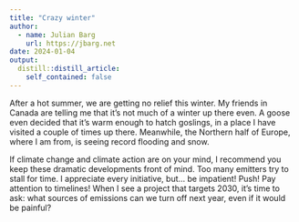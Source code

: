 ```yaml
---
title: "Crazy winter"
author:
  - name: Julian Barg
    url: https://jbarg.net
date: 2024-01-04
output:
  distill::distill_article:
    self_contained: false
---
```

After a hot summer, we are getting no relief this winter. My friends in Canada are telling me that it's not much of a winter up there even. A goose even decided that it's warm enough to hatch goslings, in a place I have visited a couple of times up there. Meanwhile, the Northern half of Europe, where I am from, is seeing record flooding and snow.

If climate change and climate action are on your mind, I recommend you keep these dramatic developments front of mind. Too many emitters try to stall for time. I appreciate every initiative, but... be impatient! Push! Pay attention to timelines! When I see a  project that targets 2030, it's time to ask: what sources of emissions can we turn off next year, even if it would be painful?
